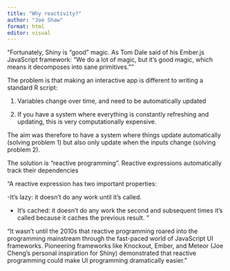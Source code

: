 ```yaml
---
title: "Why reactivity?"
author: "Joe Shaw"
format: html
editor: visual
---
```


"Fortunately, Shiny is “good” magic. As Tom Dale said of his Ember.js JavaScript framework: “We do a lot of magic, but it’s good magic, which means it decomposes 
into sane primitives.”"

The problem is that making an interactive app is different to writing a standard
R script:

1) Variables change over time, and need to be automatically updated

2) If you have a system where everything is constantly refreshing and updating,
this is very computationally expensive.

The aim was therefore to have a system where things update automatically (solving
problem 1) but also only update when the inputs change (solving problem 2).

The solution is "reactive programming".  Reactive expressions automatically 
track their dependencies

"A reactive expression has two important properties:

-It’s lazy: it doesn’t do any work until it’s called.

- It’s cached: it doesn’t do any work the second and subsequent times it’s called because it caches the previous result.
"

"It wasn’t until the 2010s that reactive programming roared into the programming mainstream through the fast-paced world of JavaScript UI frameworks. Pioneering frameworks like Knockout, Ember, and Meteor (Joe Cheng’s personal inspiration for Shiny) demonstrated that reactive programming could make UI programming dramatically easier."

